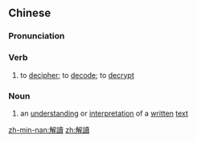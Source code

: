 {{also|解读}}
==Chinese==
{{zh-forms|s=解读}}

===Pronunciation===
{{zh-pron
|m=jiědú
|c=gaai2 duk6
|cat=v,n
}}

===Verb===
{{zh-verb}}

# to [[decipher]]; to [[decode]]; to [[decrypt]]

===Noun===
{{zh-noun}}

# an [[understanding]] or [[interpretation]] of a [[written]] [[text]]

[[zh-min-nan:解讀]]
[[zh:解讀]]